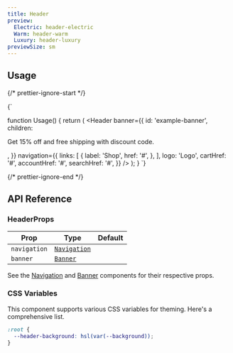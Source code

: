 ```yaml
---
title: Header
preview:
  Electric: header-electric
  Warm: header-warm
  Luxury: header-luxury
previewSize: sm
---
```


## Usage

{/* prettier-ignore-start */}

<CodeBlock lang="ts">{`

function Usage() {
    return (
        <Header
            banner={{
              id: 'example-banner',
              children: <p>Get 15% off and free shipping with discount code.</p>,
            }}
            navigation={{
              links: [
                {
                  label: 'Shop',
                  href: '#',
                },
              ],
              logo: 'Logo',
              cartHref: '#',
              accountHref: '#',
              searchHref: '#',
            }}
        />
    );
}
`}
</CodeBlock>

{/* prettier-ignore-end */}

## API Reference

### HeaderProps

| Prop         | Type                                  | Default |
| ------------ | ------------------------------------- | ------- |
| `navigation` | [`Navigation`](/docs/soul/navigation) |         |
| `banner`     | [`Banner`](/docs/soul/banner)         |         |

See the [Navigation](/docs/soul/navigation) and [Banner](/docs/soul/banner) components for their respective props.

### CSS Variables

This component supports various CSS variables for theming. Here's a comprehensive list.

```css
:root {
  --header-background: hsl(var(--background));
}
```

